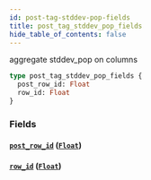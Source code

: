 ```yaml
---
id: post-tag-stddev-pop-fields
title: post_tag_stddev_pop_fields
hide_table_of_contents: false
---
```


aggregate stddev_pop on columns

```graphql
type post_tag_stddev_pop_fields {
  post_row_id: Float
  row_id: Float
}
```

### Fields

#### [`post_row_id`](#) ([`Float`](../scalars/float))

#### [`row_id`](#) ([`Float`](../scalars/float))
